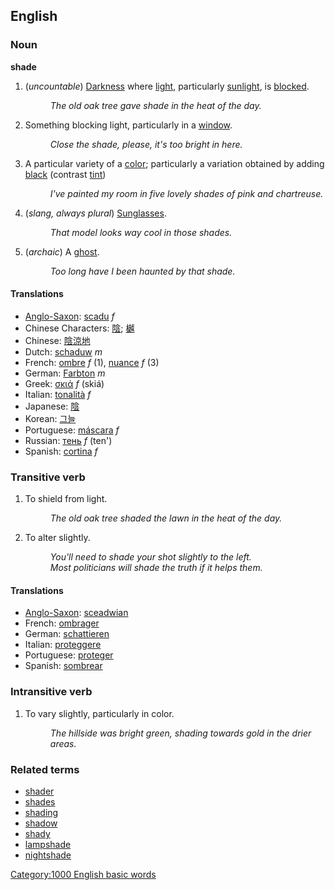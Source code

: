 ==English==
===Noun===
'''shade'''

# (''uncountable'') [[Darkness]] where [[light]], particularly [[sunlight]], is [[block]]ed.
#: ''The old oak tree gave shade in the heat of the day.''
# Something blocking light, particularly in a [[window]].
#: ''Close the shade, please, it's too bright in here.''
# A particular variety of a [[color]]; particularly a variation obtained by adding [[black]] (contrast [[tint]])
#: ''I've painted my room in five lovely shades of pink and chartreuse.''
# (''slang, always plural'') [[Sunglasses]].
#: ''That model looks way cool in those shades.''
# (''archaic'') A [[ghost]].
#: ''Too long have I been haunted by that shade.''

====Translations====
*[[Anglo-Saxon]]: [[scadu]] ''f''
*Chinese Characters: [[陰]]; [[樾]]
*Chinese: [[陰涼地]]
*Dutch: [[schaduw]] ''m''
*French: [[ombre]] ''f'' (1), [[nuance]] ''f'' (3)
*German: [[Farbton]] ''m''
*Greek: [[σκιά]] ''f'' (skiá)
*Italian: [[tonalità]] ''f''
*Japanese: [[陰]]
*Korean: [[그늘]]
*Portuguese: [[máscara]] ''f''
*Russian: [[тень]] ''f'' (ten')
*Spanish: [[cortina]] ''f''

===Transitive verb===
# To shield from light.
#: ''The old oak tree shaded the lawn in the heat of the day.''
# To alter slightly.
#: ''You'll need to shade your shot slightly to the left.''
#: ''Most politicians will shade the truth if it helps them.''

====Translations====
*[[Anglo-Saxon]]: [[sceadwian]]
*French: [[ombrager]]
*German: [[schattieren]]
*Italian: [[proteggere]]
*Portuguese: [[proteger]]
*Spanish: [[sombrear]]

===Intransitive verb===
# To vary slightly, particularly in color.
#: ''The hillside was bright green, shading towards gold in the drier areas.''

===Related terms===
*[[shader]]
*[[shades]]
*[[shading]]
*[[shadow]]
*[[shady]]
*[[lampshade]]
*[[nightshade]]
[[Category:1000 English basic words]]